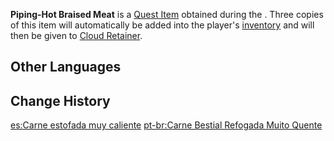 {{Item Infobox
|id           = 100968
|image        = Item Braised Meat.png
|type         = Quest Items
|group        = Event Items
|description  = [[Braised Meat]] made using the [[Supreme Cuisine Machine]]. Fresh and steaming hot.
|event        = Moonlight Merriment
|source1      = Obtained during [[Contraption-Contrived Cooking Course: Part II]]
|quest        = Contraption-Contrived Cooking Course: Part II
|related_type = Variant
|related_item = Braised Meat
}}
'''Piping-Hot Braised Meat''' is a [[Quest Item]] obtained during the {{Quest|Contraption-Contrived Cooking Course: Part III}}. Three copies of this item will automatically be added into the player's [[inventory]] and will then be given to [[Cloud Retainer]].

==Other Languages==
{{Other Languages
|default_hidden = 1
|en      = Piping-Hot Braised Meat
|zhs     = 热腾腾的红烩兽肉
|zhs_rm  = Rèténgténg de Hónghuì Shòuròu
|zht     = 熱騰騰的紅燴獸肉
|zht_rm  = Rèténgténg de Hónghuì Shòuròu
|ja      = 熱々の獣肉シチュー
|ja_rm   = Atsuatsu no Juuniku Shichuu
|ko      = 따끈따끈한 걸쭉 짐승고기탕
|es      = Carne estofada muy caliente
|fr      = Viande braisée bien chaude
|ru      = Мясной гуляш с пылу с жару
|th      = Red Braised Beast Meat ร้อน ๆ
|th_rm   = 
|vi      = Thịt Rừng Kho Tàu Nóng Hổi
|de      = Kochendheißer Fleischeintopf
|id      = Braised Meat Panas
|pt      = Carne Bestial Refogada Muito Quente
|tr      = Dumanı Üstünde Kavurma
|it      = Carne stufata fumante
}}

==Change History==
{{Change History|2.1}}

[[es:Carne estofada muy caliente]]
[[pt-br:Carne Bestial Refogada Muito Quente]]